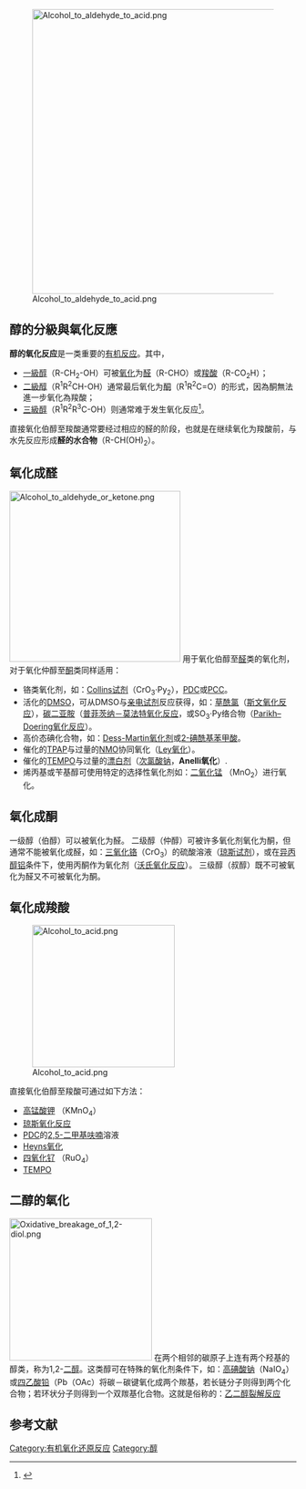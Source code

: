 {{noteTA|G1=Chemistry}}
[[Image:Alcohol_to_aldehyde_to_acid.png|500px]]
==醇的分級與氧化反應==
'''醇的氧化反应'''是一类重要的[[有机反应|有机反应]]。其中，
*[[一級醇|一級醇]]（R-CH<sub>2</sub>-OH）可被[[有机氧化|氧化]]为[[醛|醛]]（R-CHO）或[[羧酸|羧酸]]（R-CO<sub>2</sub>H）；
*[[二級醇|二級醇]]（R<sup>1</sup>R<sup>2</sup>CH-OH）通常最后氧化为[[酮|酮]]（R<sup>1</sup>R<sup>2</sup>C=O）的形式，因為酮無法進一步氧化為羧酸；
*[[三級醇|三級醇]]（R<sup>1</sup>R<sup>2</sup>R<sup>3</sup>C-OH）则通常难于发生氧化反应<ref>{{JerryMarch}}</ref>。
直接氧化伯醇至羧酸通常要经过相应的醛的阶段，也就是在继续氧化为羧酸前，与水先反应形成'''醛的水合物'''（R-CH(OH)<sub>2</sub>）。

==氧化成醛==
[[Image:Alcohol_to_aldehyde_or_ketone.png|300px]]
用于氧化伯醇至[[醛|醛]]类的氧化剂，对于氧化仲醇至[[酮|酮]]类同样适用：
*铬类氧化剂，如：[[Collins试剂|Collins试剂]]（CrO<sub>3</sub>·Py<sub>2</sub>），[[重铬酸吡啶盐|PDC]]或[[氯铬酸吡啶盐|PCC]]。
*活化的[[二甲亚砜|DMSO]]，可从DMSO与[[亲电试剂|亲电试剂]]反应获得，如：[[草酰氯|草酰氯]]（[[斯文氧化反应|斯文氧化反应]]），[[碳二亚胺|碳二亚胺]]（[[普菲茨纳－莫法特氧化反应|普菲茨纳－莫法特氧化反应]]，或SO<sub>3</sub>·Py络合物（[[Parikh–Doering氧化反应|Parikh–Doering氧化反应]]）。
*高价态碘化合物，如：[[Dess-Martin氧化剂|Dess-Martin氧化剂]]或[[2-碘酰基苯甲酸|2-碘酰基苯甲酸]]。
*催化的[[过钌酸四内胺|TPAP]]与过量的[[N-甲基-N-氧化吗啉|NMO]]协同氧化（[[Ley氧化|Ley氧化]]）。
*催化的[[四甲基哌啶氧化物|TEMPO]]与过量的[[漂白剂|漂白剂]]（[[次氯酸钠|次氯酸钠]]，'''Anelli氧化'''）.
*烯丙基或苄基醇可使用特定的选择性氧化剂如：[[二氧化锰|二氧化锰]] （MnO<sub>2</sub>）进行氧化。
{{clear}}

==氧化成酮==
一级醇（伯醇）可以被氧化为醛。
二级醇（仲醇）可被许多氧化剂氧化为酮，但通常不能被氧化成醛，如：[[三氧化铬|三氧化铬]]（CrO<sub>3</sub>）的硫酸溶液（[[琼斯试剂|琼斯试剂]]），或在[[异丙醇铝|异丙醇铝]]条件下，使用丙酮作为氧化剂（[[沃氏氧化反应|沃氏氧化反应]]）。
三级醇（叔醇）既不可被氧化为醛又不可被氧化为酮。
{{clear}}

==氧化成羧酸==
[[Image:Alcohol_to_acid.png|250px]]

直接氧化伯醇至羧酸可通过如下方法：

*[[高锰酸钾|高锰酸钾]] （KMnO<sub>4</sub>）
*[[琼斯氧化反应|琼斯氧化反应]]
*[[重铬酸吡啶盐|PDC]]的[[2,5-二甲基呋喃|2,5-二甲基呋喃]]溶液
*[[Heyns氧化|Heyns氧化]]
*[[四氧化钌|四氧化钌]] （RuO<sub>4</sub>）
*[[四甲基哌啶氧化物|TEMPO]]

{{clear}}

==二醇的氧化==
[[Image:Oxidative_breakage_of_1,2-diol.png|250px]]
在两个相邻的碳原子上连有两个羟基的醇类，称为1,2-[[二醇|二醇]]。这类醇可在特殊的氧化剂条件下，如：[[高碘酸钠|高碘酸钠]]（NaIO<sub>4</sub>）或[[四乙酸铅|四乙酸铅]]（Pb（OAc）将碳－碳键氧化成两个羰基，若长链分子则得到两个化合物；若环状分子则得到一个双羰基化合物。这就是俗称的：[[乙二醇裂解反应|乙二醇裂解反应]]
{{clear}}

==参考文献==
{{Reflist}}

{{DEFAULTSORT:醇的氧化反应}}
[[Category:有机氧化还原反应|Category:有机氧化还原反应]]
[[Category:醇|Category:醇]]